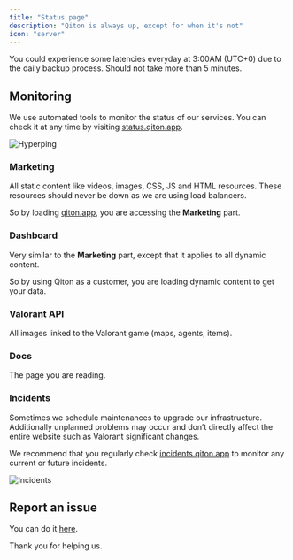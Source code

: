 ```yaml
---
title: "Status page"
description: "Qiton is always up, except for when it's not"
icon: "server"
---
```


<Info>
    You could experience some latencies everyday at 3:00AM (UTC+0) due to the daily backup process.
    Should not take more than 5 minutes.
</Info>

## Monitoring

We use automated tools to monitor the status of our services.
You can check it at any time by visiting [status.qiton.app](https://status.qiton.app).

<Frame>
    <img
        src="./images/status/hyperping.png"
        alt="Hyperping"
    />
</Frame>

### Marketing

All static content like videos, images, CSS, JS and HTML resources.
These resources should never be down as we are using load balancers.

So by loading [qiton.app](https://qiton.app), you are accessing the **Marketing** part.

### Dashboard

Very similar to the **Marketing** part, except that it applies to all dynamic content.

So by using Qiton as a customer, you are loading dynamic content to get your data.

### Valorant API

All images linked to the Valorant game (maps, agents, items).

### Docs

The page you are reading.

### Incidents

Sometimes we schedule maintenances to upgrade our infrastructure.
Additionally unplanned problems may occur and don’t directly affect the entire website such as Valorant significant
changes.

We recommend that you regularly check [incidents.qiton.app](https://incidents.qiton.app) to monitor any current or
future incidents.

<Frame>
    <img
        src="./images/status/incidents.png"
        alt="Incidents"
    />
</Frame>

## Report an issue

You can do it [here](/miscellaneous/support).

Thank you for helping us.
